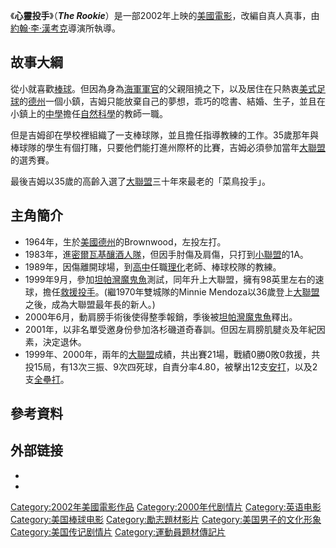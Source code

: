 {{Infobox Film
| name           = 心靈投手<br/>The Rookie
| image          = 
| caption        = 
| writer         = [[邁克·瑞奇|邁克·瑞奇]]
| novel by       = [[Elmore_Leonard|Elmore Leonard]]
| starring       = [[丹尼斯·奎德|丹尼斯·奎德]]<br>[[瑞切爾·格里菲斯|瑞切爾·格里菲斯]]<br>[[傑·赫南德茲|傑·赫南德茲]]<br>[[布萊恩·考克斯|布萊恩·考克斯]]
| director       = [[約翰·李·漢考克|約翰·李·漢考克]]
| producer       = [[Mark_Ciardi|Mark Ciardi]]<br> Gordon Gray<br>[[Mark_Johnson_(producer)|Mark Johnson]]
| cinematography = [[John_Schwartzman|John Schwartzman]]
| editing        = Eric L. Beason
| studio         = [[華特迪士尼影業|華特迪士尼影業]]
| distributor    = [[華特迪士尼影業|華特迪士尼影業]]
| released       = {{USA}} 2002年3月29日
| runtime        = 127分鐘
| country        = {{USA}}
| language       = [[英語|英語]]
| music          = [[卡特·伯韋爾|卡特·伯韋爾]]
| awards         =
| budget         = $22,000,000
| gross          = $80,000,000
}}
《'''心靈投手'''》（'''''The Rookie'''''）是一部2002年上映的[[美國電影|美國電影]]，改編自真人真事，由[[約翰·李·漢考克|約翰·李·漢考克]]導演所執導。

==故事大綱==
'''{{tsl|en|Jim Morris|吉姆·莫瑞斯}}'''從小就喜歡[[棒球|棒球]]。但因為身為[[海軍|海軍]][[軍官|軍官]]的父親阻撓之下，以及居住在只熱衷[[美式足球|美式足球]]的[[德克薩斯州|德州]]一個小鎮，吉姆只能放棄自己的夢想，乖巧的唸書、結婚、生子，並且在小鎮上的[[中學|中學]]擔任[[自然科學|自然科學]]的教師一職。

但是吉姆卻在學校裡組織了一支棒球隊，並且擔任指導教練的工作。35歲那年與棒球隊的學生有個打賭，只要他們能打進州際杯的比賽，吉姆必須參加當年[[大聯盟|大聯盟]]的選秀賽。

最後吉姆以35歲的高齡入選了[[大聯盟|大聯盟]]三十年來最老的「菜鳥投手」。 


==主角簡介==
* 1964年，{{tsl|en|Jim Morris|吉姆·莫瑞斯}}生於[[美國|美國]][[德克薩斯州|德州]]的Brownwood，左投左打。
* 1983年，進[[密爾瓦基釀酒人隊|密爾瓦基釀酒人隊]]，但因手肘傷及肩傷，只打到[[小聯盟|小聯盟]]的1A。 
* 1989年，因傷離開球場，到[[高中|高中]]任職[[理化|理化]]老師、棒球校隊的教練。
* 1999年9月，參加[[坦帕灣魔鬼魚|坦帕灣魔鬼魚]]測試，同年升上大聯盟，擁有98英里左右的速球，擔任[[救援投手|救援投手]]。(繼1970年雙城隊的Minnie Mendoza以36歲登上[[大聯盟|大聯盟]]之後，成為大聯盟最年長的新人。) 
* 2000年6月，動肩膀手術後使得整季報銷，季後被[[坦帕灣魔鬼魚|坦帕灣魔鬼魚]]釋出。
* 2001年，以非名單受邀身份參加洛杉磯道奇春訓。但因左肩膀肌腱炎及年紀因素，決定退休。
* 1999年、2000年，兩年的[[大聯盟|大聯盟]]成績，共出賽21場，戰績0勝0敗0救援，共投15局，有13次三振、9次四死球，自責分率4.80，被擊出12支[[安打|安打]]，以及2支[[全壘打|全壘打]]。

==參考資料==
{{Reflist}}

== 外部链接 ==
* {{imdb title}}
* {{Rotten Tomatoes}}

{{坦帕灣光芒}}
{{DEFAULTSORT:The Rookie}}
[[Category:2002年美國電影作品|Category:2002年美國電影作品]]
[[Category:2000年代剧情片|Category:2000年代剧情片]]
[[Category:英语电影|Category:英语电影]]
[[Category:美国棒球电影|Category:美国棒球电影]]
[[Category:勵志題材影片|Category:勵志題材影片]]
[[Category:美国男子的文化形象|Category:美国男子的文化形象]]
[[Category:美国传记剧情片|Category:美国传记剧情片]]
[[Category:運動員題材傳記片|Category:運動員題材傳記片]]